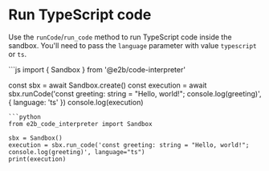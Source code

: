 # Run TypeScript code
Use the `runCode`/`run_code` method to run TypeScript code inside the sandbox.
You'll need to pass the `language` parameter with value `typescript` or `ts`.

<CodeGroup>
```js
import { Sandbox } from '@e2b/code-interpreter'

const sbx = await Sandbox.create()
const execution = await sbx.runCode('const greeting: string = "Hello, world!"; console.log(greeting)', { language: 'ts' })
console.log(execution)
```
```python
from e2b_code_interpreter import Sandbox

sbx = Sandbox()
execution = sbx.run_code('const greeting: string = "Hello, world!"; console.log(greeting)', language="ts")
print(execution)
```
</CodeGroup>